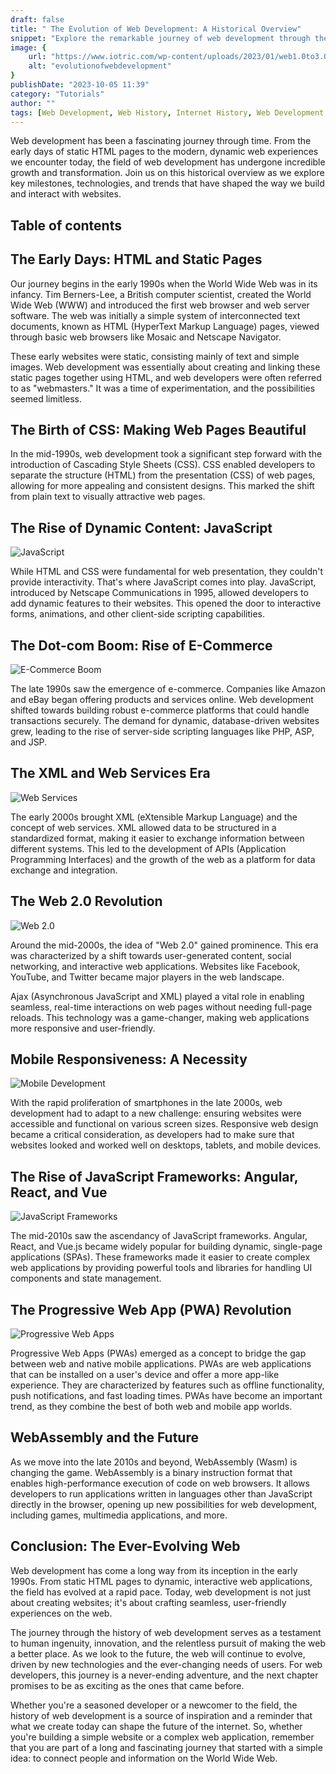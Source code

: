 ```yaml
---
draft: false
title: " The Evolution of Web Development: A Historical Overview"
snippet: "Explore the remarkable journey of web development through the ages. From static HTML pages to dynamic, interactive web applications, we'll traverse the historical landscape of web development. Discover the key milestones, technologies, and trends that have shaped the web as we know it today."
image: {
    url: "https://www.iotric.com/wp-content/uploads/2023/01/web1.0to3.0-min-1024x546.webp",
    alt: "evolutionofwebdevelopment"
}
publishDate: "2023-10-05 11:39"
category: "Tutorials"
author: ""
tags: [Web Development, Web History, Internet History, Web Development Evolution, Web Development Trends]
---
```


Web development has been a fascinating journey through time. From the early days of static HTML pages to the modern, dynamic web experiences we encounter today, the field of web development has undergone incredible growth and transformation. Join us on this historical overview as we explore key milestones, technologies, and trends that have shaped the way we build and interact with websites.

## Table of contents

## The Early Days: HTML and Static Pages


Our journey begins in the early 1990s when the World Wide Web was in its infancy. Tim Berners-Lee, a British computer scientist, created the World Wide Web (WWW) and introduced the first web browser and web server software. The web was initially a simple system of interconnected text documents, known as HTML (HyperText Markup Language) pages, viewed through basic web browsers like Mosaic and Netscape Navigator.


These early websites were static, consisting mainly of text and simple images. Web development was essentially about creating and linking these static pages together using HTML, and web developers were often referred to as "webmasters." It was a time of experimentation, and the possibilities seemed limitless.

## The Birth of CSS: Making Web Pages Beautiful


In the mid-1990s, web development took a significant step forward with the introduction of Cascading Style Sheets (CSS). CSS enabled developers to separate the structure (HTML) from the presentation (CSS) of web pages, allowing for more appealing and consistent designs. This marked the shift from plain text to visually attractive web pages.

## The Rise of Dynamic Content: JavaScript

![JavaScript](https://miro.medium.com/v2/resize:fit:1200/1*LyZcwuLWv2FArOumCxobpA.png)

While HTML and CSS were fundamental for web presentation, they couldn't provide interactivity. That's where JavaScript comes into play. JavaScript, introduced by Netscape Communications in 1995, allowed developers to add dynamic features to their websites. This opened the door to interactive forms, animations, and other client-side scripting capabilities.

## The Dot-com Boom: Rise of E-Commerce

![E-Commerce Boom](https://www.hostgator.com/blog/wp-content/uploads/2020/08/Types-of-eCommerce-Websites-1024x538.jpg)

The late 1990s saw the emergence of e-commerce. Companies like Amazon and eBay began offering products and services online. Web development shifted towards building robust e-commerce platforms that could handle transactions securely. The demand for dynamic, database-driven websites grew, leading to the rise of server-side scripting languages like PHP, ASP, and JSP.

## The XML and Web Services Era

![Web Services](https://www.altexsoft.com/media/2022/09/word-image-30.png)

The early 2000s brought XML (eXtensible Markup Language) and the concept of web services. XML allowed data to be structured in a standardized format, making it easier to exchange information between different systems. This led to the development of APIs (Application Programming Interfaces) and the growth of the web as a platform for data exchange and integration.

## The Web 2.0 Revolution

![Web 2.0](https://upload.wikimedia.org/wikipedia/commons/thumb/a/a7/Web_2.0_Map.svg/1200px-Web_2.0_Map.svg.png)

Around the mid-2000s, the idea of "Web 2.0" gained prominence. This era was characterized by a shift towards user-generated content, social networking, and interactive web applications. Websites like Facebook, YouTube, and Twitter became major players in the web landscape.

Ajax (Asynchronous JavaScript and XML) played a vital role in enabling seamless, real-time interactions on web pages without needing full-page reloads. This technology was a game-changer, making web applications more responsive and user-friendly.

## Mobile Responsiveness: A Necessity

![Mobile Development](https://www.onely.com/wp-content/uploads/blog/2021/responsive-web-design/0-responsive-web-design-hero-image.jpg)

With the rapid proliferation of smartphones in the late 2000s, web development had to adapt to a new challenge: ensuring websites were accessible and functional on various screen sizes. Responsive web design became a critical consideration, as developers had to make sure that websites looked and worked well on desktops, tablets, and mobile devices.

## The Rise of JavaScript Frameworks: Angular, React, and Vue

![JavaScript Frameworks](https://raygun.com/blog/images/popular-javascript-frameworks/feature.png)

The mid-2010s saw the ascendancy of JavaScript frameworks. Angular, React, and Vue.js became widely popular for building dynamic, single-page applications (SPAs). These frameworks made it easier to create complex web applications by providing powerful tools and libraries for handling UI components and state management.

## The Progressive Web App (PWA) Revolution

![Progressive Web Apps](https://images.contentstack.io/v3/assets/blt189c1df68c6b48d7/bltca8b4716aa848b3a/62ada54cbc32396c52cd66d9/13_pwa.png?width=768&auto=webp&format=pjpg&disable=upscale&quality=100&dpr=2)

Progressive Web Apps (PWAs) emerged as a concept to bridge the gap between web and native mobile applications. PWAs are web applications that can be installed on a user's device and offer a more app-like experience. They are characterized by features such as offline functionality, push notifications, and fast loading times. PWAs have become an important trend, as they combine the best of both web and mobile app worlds.

## WebAssembly and the Future


As we move into the late 2010s and beyond, WebAssembly (Wasm) is changing the game. WebAssembly is a binary instruction format that enables high-performance execution of code on web browsers. It allows developers to run applications written in languages other than JavaScript directly in the browser, opening up new possibilities for web development, including games, multimedia applications, and more.

## Conclusion: The Ever-Evolving Web

Web development has come a long way from its inception in the early 1990s. From static HTML pages to dynamic, interactive web applications, the field has evolved at a rapid pace. Today, web development is not just about creating websites; it's about crafting seamless, user-friendly experiences on the web.

The journey through the history of web development serves as a testament to human ingenuity, innovation, and the relentless pursuit of making the web a better place. As we look to the future, the web will continue to evolve, driven by new technologies and the ever-changing needs of users. For web developers, this journey is a never-ending adventure, and the next chapter promises to be as exciting as the ones that came before.

Whether you're a seasoned developer or a newcomer to the field, the history of web development is a source of inspiration and a reminder that what we create today can shape the future of the internet. So, whether you're building a simple website or a complex web application, remember that you are part of a long and fascinating journey that started with a simple idea: to connect people and information on the World Wide Web.

